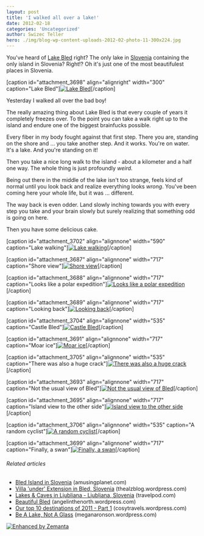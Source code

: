 ```yaml
---
layout: post
title: 'I walked all over a lake!'
date: 2012-02-18
categories: 'Uncategorized'
author: Swizec Teller
hero: ./img/blog-wp-content-uploads-2012-02-photo-11-300x224.jpg
---
```

You've heard of [Lake Bled](<http://maps.google.com/maps?ll=46.3644444444,14.0947222222&spn=0.1,0.1&q=46.3644444444,14.0947222222 (Lake%20Bled)&t=h> "Lake Bled") right? The only lake in [Slovenia](<http://maps.google.com/maps?ll=46.05,14.5&spn=10.0,10.0&q=46.05,14.5 (Slovenia)&t=h> "Slovenia") containing the only island in Slovenia? Right!? Oh it's just one of the most beautifulest places in Slovenia.



\[caption id="attachment_3698" align="alignright" width="300" caption="Lake Bled"][![Lake Bled](./img/blog-wp-content-uploads-2012-02-photo-11-300x224.jpg "Lake Bled")](http://swizec.com/blog/wp-content/uploads/2012/02/photo-11.jpg)\[/caption]



Yesterday I walked all over the bad boy!



The really amazing thing about Lake Bled is that every couple of years it completely freezes over. To the point you can take a walk right up to the island and endure one of the biggest brainfucks possible.



Every fiber in my body fought against that first step. There you are, standing on the shore and ... you take another step. And it works. You're on water. It's a lake. And you're standing on it!



Then you take a nice long walk to the island - about a kilometer and a half one way. The whole thing is just profoundly _weird._



Being out there in the middle of the lake isn't too strange, feels kind of normal until you look back and realize everything looks _wrong_. You've been coming here your whole life, but it was ... different.



The way back is even odder. Land slowly inching towards you with every step you take and your brain slowly but surely realizing that something odd is going on here.



Then you have some delicious cake.





\[caption id="attachment_3702" align="alignnone" width="590" caption="Lake walking"][![Lake walking](http://swizec.com/blog/wp-content/uploads/2012/02/Screen-Shot-2012-02-18-at-3.39.28-PM.png "Lake walking")](./img/blog-wp-content-uploads-2012-02-Screen-Shot-2012-02-18-at-3.39.28-PM.png)\[/caption]



\[caption id="attachment_3687" align="alignnone" width="717" caption="Shore view"][![Shore view](./img/blog-wp-content-uploads-2012-02-photo-1024x764.jpg "Shore view")](http://swizec.com/blog/wp-content/uploads/2012/02/photo.jpg)\[/caption]



\[caption id="attachment_3688" align="alignnone" width="717" caption="Looks like a polar expedition"][![Looks like a polar expedition](./img/blog-wp-content-uploads-2012-02-photo-1-1024x764.jpg "Looks like a polar expedition")](http://swizec.com/blog/wp-content/uploads/2012/02/photo-1.jpg)\[/caption]



\[caption id="attachment_3689" align="alignnone" width="717" caption="Looking back"][![Looking back](./img/blog-wp-content-uploads-2012-02-photo-2-1024x764.jpg "Looking back")](http://swizec.com/blog/wp-content/uploads/2012/02/photo-2.jpg)\[/caption]



\[caption id="attachment_3704" align="alignnone" width="535" caption="Castle Bled"][![Castle Bled](./img/blog-wp-content-uploads-2012-02-photo-31-764x1024.jpg "Castle Bled")](http://swizec.com/blog/wp-content/uploads/2012/02/photo-31.jpg)\[/caption]



\[caption id="attachment_3691" align="alignnone" width="717" caption="Moar ice"][![Moar ice](./img/blog-wp-content-uploads-2012-02-photo-4-1024x764.jpg "Moar ice")](http://swizec.com/blog/wp-content/uploads/2012/02/photo-4.jpg)\[/caption]



\[caption id="attachment_3705" align="alignnone" width="535" caption="There was also a huge crack"][![There was also a huge crack](./img/blog-wp-content-uploads-2012-02-photo-51-764x1024.jpg "There was also a huge crack")](http://swizec.com/blog/wp-content/uploads/2012/02/photo-51.jpg)\[/caption]



\[caption id="attachment_3693" align="alignnone" width="717" caption="Not the usual view of Bled"][![Not the usual view of Bled](./img/blog-wp-content-uploads-2012-02-photo-6-1024x764.jpg "Not the usual view of Bled")](http://swizec.com/blog/wp-content/uploads/2012/02/photo-6.jpg)\[/caption]



\[caption id="attachment_3695" align="alignnone" width="717" caption="Island view to the other side"][![Island view to the other side](./img/blog-wp-content-uploads-2012-02-photo-8-1024x764.jpg "Island view to the other side")](http://swizec.com/blog/wp-content/uploads/2012/02/photo-8.jpg)\[/caption]



\[caption id="attachment_3706" align="alignnone" width="535" caption="A random cyclist"][![A random cyclist](./img/blog-wp-content-uploads-2012-02-photo-91-764x1024.jpg "A random cyclist")](http://swizec.com/blog/wp-content/uploads/2012/02/photo-91.jpg)\[/caption]



\[caption id="attachment_3699" align="alignnone" width="717" caption="Finally, a swan"][![Finally, a swan](./img/blog-wp-content-uploads-2012-02-photo-12-1024x764.jpg "Finally, a swan")](http://swizec.com/blog/wp-content/uploads/2012/02/photo-12.jpg)\[/caption]

###### Related articles

- [Bled Island in Slovenia](http://www.amusingplanet.com/2012/01/bled-island-in-slovenia.html) (amusingplanet.com)
- [Villa 'under' Extension in Bled, Slovenia](http://thealzblog.wordpress.com/2012/01/15/villa-under-extension-in-bled-slovenia/) (thealzblog.wordpress.com)
- [Lakes & Caves in Ljubliana - Ljubljana, Slovenia](http://blog.travelpod.com/travel-blog-entries/katevoss/1/1328566236/tpod.html) (travelpod.com)
- [Beautiful Bled](http://angelinthenorth.wordpress.com/2011/11/21/beautiful-bled/) (angelinthenorth.wordpress.com)
- [Our top 10 destinations of 2011 - Part 1](http://cosytravels.wordpress.com/2011/12/19/our-top-10-destinations-of-2011-part-1/) (cosytravels.wordpress.com)
- [Be A Lake, Not A Glass](http://meganaronson.wordpress.com/2012/02/17/be-a-lake-not-a-glass/) (meganaronson.wordpress.com)

[![Enhanced by Zemanta](http://img.zemanta.com/zemified_e.png?x-id=972059ba-3eb8-46e4-919a-3a727e48727d)](http://www.zemanta.com/ "Enhanced by Zemanta")
